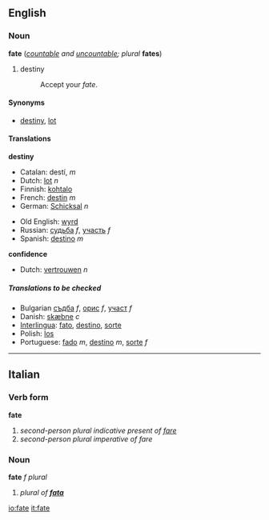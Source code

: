 ==English==
===Noun===
'''fate''' (''[[countable]] and [[uncountable]]; plural'' '''fates''')

# destiny
#:Accept your ''fate''.

====Synonyms====
*[[destiny]], [[lot]]

==== Translations ====
'''destiny'''
{{top}}
*Catalan: destí, ''m''
*Dutch: [[lot]] ''n''
*Finnish: [[kohtalo]]
*French: [[destin]] ''m''
*German: [[Schicksal]] ''n''
{{mid}}
*Old English: [[wyrd]]
*Russian: [[судьба]] ''f'', [[участь]] ''f''
*Spanish: [[destino#Spanish|destino]] ''m''
{{bottom}}

'''confidence'''
{{top}}
*Dutch: [[vertrouwen]] ''n''
{{mid}}
{{bottom}}

=====Translations to be checked=====
<!--Remove this section once all of the translations below have been moved into
the tables above.-->
{{checktrans}}

*Bulgarian [[съдба#Bulgarian|съдба]] ''f'', [[орис#Bulgarian|орис]] ''f'', [[участ#Bulgarian|участ]] ''f''
*Danish: [[skæbne]] ''c''
*[[Interlingua]]: [[fato]], [[destino#Interlingua|destino]], [[sorte#Interlingua|sorte]]
*Polish: [[los#Polish|los]]
*Portuguese: [[fado#Portuguese|fado]] ''m'', [[destino#Portuguese|destino]] ''m'', [[sorte#Portuguese|sorte]] ''f''

----

==Italian==
===Verb form===
'''fate'''

#''second-person plural indicative present of [[fare]]''
#''second-person plural imperative of fare''

===Noun===
'''fate''' ''f plural''

#''plural of '''[[fata]]'''''

[[io:fate]]
[[it:fate]]